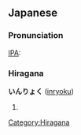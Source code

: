 ==Japanese==
===Pronunciation===
[[IPA]]: {{IPAchar|/in̩rʲoku/}}

===Hiragana===
'''いんりょく''' ([[inryoku]])
# {{japdef|引力|[[gravitation]], [[gravity]]}}

[[Category:Hiragana]]